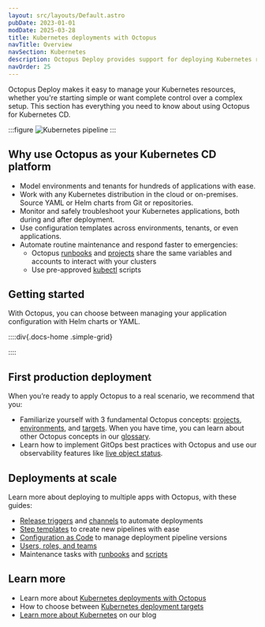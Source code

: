 ```yaml
---
layout: src/layouts/Default.astro
pubDate: 2023-01-01
modDate: 2025-03-28
title: Kubernetes deployments with Octopus
navTitle: Overview
navSection: Kubernetes
description: Octopus Deploy provides support for deploying Kubernetes resources.
navOrder: 25
---
```


Octopus Deploy makes it easy to manage your Kubernetes resources, whether you're starting simple or want complete control over a complex setup. This section has everything you need to know about using Octopus for Kubernetes CD.

:::figure
![Kubernetes pipeline](/docs/deployments/kubernetes/pipeline-visual-k8s.png)
:::

## Why use Octopus as your Kubernetes CD platform
- Model environments and tenants for hundreds of applications with ease.
- Work with any Kubernetes distribution in the cloud or on-premises. Source YAML or Helm charts from Git or repositories.
- Monitor and safely troubleshoot your Kubernetes applications, both during and after deployment.
- Use configuration templates across environments, tenants, or even applications.
- Automate routine maintenance and respond faster to emergencies:
  - Octopus [runbooks](/docs/runbooks/) and [projects](/docs/projects) share the same variables and accounts to interact with your clusters
  - Use pre-approved [kubectl](/docs/deployments/kubernetes/kubectl) scripts

## Getting started
With Octopus, you can choose between managing your application configuration with Helm charts or YAML.

::::div{.docs-home .simple-grid}

<Card
  description="Learn more about how you can use Octopus variables for Helm values in our Helm documentation."
  imgAlt="Helm logo"
  imgSrc="/docs/img/helm-logo.png"
  link="/docs/deployments/kubernetes/helm-update"
  title="Helm deployment guide"
/>

<Card
  description="Start with our YAML deployment guide if you intend to use plain YAML."
  imgAlt="Yaml logo"
  imgSrc="/docs/img/yaml-logo.png"
  link="/docs/getting-started/first-kubernetes-deployment"
  title="YAML deployment guide"
/>

<Card
  description="Consider using Kustomize with Octopus for more templating capabilities."
  imgAlt="Kustomize and Octopus logo"
  imgSrc="/docs/img/kustomize-octopus-logo.png"
  link="/docs/deployments/kubernetes/kustomize"
  title="Kustomize with Octopus"
/>

<Card
  description="You can also create a configuration with our UI, and Octopus will generate YAML behind the scenes for you."
  imgAlt="Octopus logo"
  imgSrc="/docs/img/octopus-deploy-logo.png"
  link="/docs/deployments/kubernetes/deploy-container"
  title="Use the Octopus UI"
/>

::::

## First production deployment
When you’re ready to apply Octopus to a real scenario, we recommend that you:
- Familiarize yourself with 3 fundamental Octopus concepts: [projects](/docs/projects), [environments](/docs/infrastructure/environments), and [targets](/docs/infrastructure/deployment-targets). When you have time, you can learn about other Octopus concepts in our [glossary](/docs/getting-started/glossary).
- Learn how to implement GitOps best practices with Octopus and use our observability features like [live object status](/docs/kubernetes/live-object-status).

## Deployments at scale
Learn more about deploying to multiple apps with Octopus, with these guides:
- [Release triggers](/docs/projects/project-triggers/external-feed-triggers) and [channels](/docs/releases/channels) to automate deployments
- [Step templates](/docs/projects/custom-step-templates) to create new pipelines with ease
- [Configuration as Code](/docs/projects/version-control) to manage deployment pipeline versions
- [Users, roles, and teams](/docs/getting-started/best-practices/users-roles-and-teams)
- Maintenance tasks with [runbooks](/docs/runbooks/) and [scripts](/docs/deployments/kubernetes/kubectl)

## Learn more
- Learn more about [Kubernetes deployments with Octopus](https://octopus.com/use-case/kubernetes)
- How to choose between [Kubernetes deployment targets](/docs/kubernetes/targets/kubernetes-api)
- [Learn more about Kubernetes](https://octopus.com/blog/search?context=blog&q=kubernetes) on our blog

